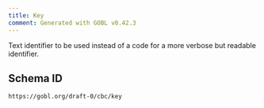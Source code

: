 ```yaml
---
title: Key
comment: Generated with GOBL v0.42.3
---
```


Text identifier to be used instead of a code for a more verbose but readable identifier.

## Schema ID

`https://gobl.org/draft-0/cbc/key`

